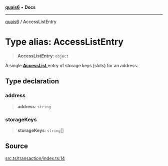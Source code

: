 [**quais6**](../README.md) • **Docs**

***

[quais6](../globals.md) / AccessListEntry

# Type alias: AccessListEntry

> **AccessListEntry**: `object`

A single [**AccessList** ](AccessList.md) entry of storage keys (slots) for an address.

## Type declaration

### address

> **address**: `string`

### storageKeys

> **storageKeys**: `string`[]

## Source

[src.ts/transaction/index.ts:14](https://github.com/dominant-strategies/quais-6.js/blob/aca1855329c3946c627ab7f16ac5304cea7d20c5/src.ts/transaction/index.ts#L14)
